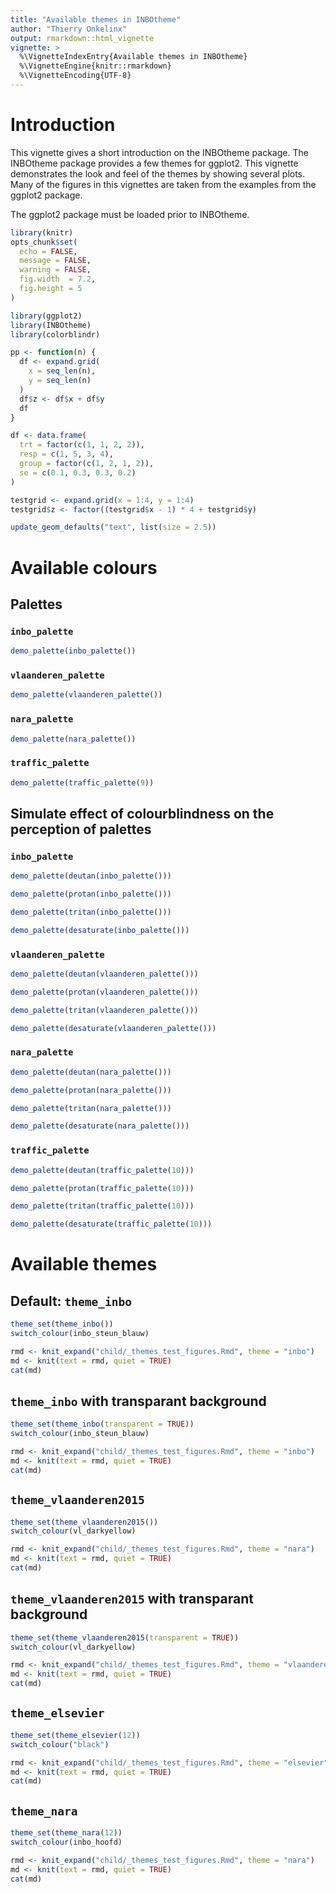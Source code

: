 ```yaml
---
title: "Available themes in INBOtheme"
author: "Thierry Onkelinx"
output: rmarkdown::html_vignette
vignette: >
  %\VignetteIndexEntry{Available themes in INBOtheme}
  %\VignetteEngine{knitr::rmarkdown}
  %\VignetteEncoding{UTF-8}
---
```


# Introduction

This vignette gives a short introduction on the INBOtheme package. The INBOtheme package provides a few themes for ggplot2. This vignette demonstrates the look and feel of the themes by showing several plots. Many of the figures in this vignettes are taken from the examples from the ggplot2 package.

The ggplot2 package must be loaded prior to INBOtheme.

```r
library(knitr)
opts_chunk$set(
  echo = FALSE,
  message = FALSE,
  warning = FALSE,
  fig.width  = 7.2,
  fig.height = 5
)
```

```r
library(ggplot2)
library(INBOtheme)
library(colorblindr)
```
```r
pp <- function(n) {
  df <- expand.grid(
    x = seq_len(n),
    y = seq_len(n)
  )
  df$z <- df$x + df$y
  df
}

df <- data.frame(
  trt = factor(c(1, 1, 2, 2)),
  resp = c(1, 5, 3, 4),
  group = factor(c(1, 2, 1, 2)),
  se = c(0.1, 0.3, 0.3, 0.2)
)

testgrid <- expand.grid(x = 1:4, y = 1:4)
testgrid$z <- factor((testgrid$x - 1) * 4 + testgrid$y)
```

```r
update_geom_defaults("text", list(size = 2.5))
```

# Available colours

## Palettes

### `inbo_palette`

```r
demo_palette(inbo_palette())
```

### `vlaanderen_palette`

```r
demo_palette(vlaanderen_palette())
```

### `nara_palette`

```r
demo_palette(nara_palette())
```

### `traffic_palette`

```r
demo_palette(traffic_palette(9))
```

## Simulate effect of colourblindness on the perception of palettes

### `inbo_palette`

```r
demo_palette(deutan(inbo_palette()))
```

```r
demo_palette(protan(inbo_palette()))
```

```r
demo_palette(tritan(inbo_palette()))
```

```r
demo_palette(desaturate(inbo_palette()))
```

### `vlaanderen_palette`

```r
demo_palette(deutan(vlaanderen_palette()))
```

```r
demo_palette(protan(vlaanderen_palette()))
```

```r
demo_palette(tritan(vlaanderen_palette()))
```

```r
demo_palette(desaturate(vlaanderen_palette()))
```

### `nara_palette`

```r
demo_palette(deutan(nara_palette()))
```

```r
demo_palette(protan(nara_palette()))
```

```r
demo_palette(tritan(nara_palette()))
```

```r
demo_palette(desaturate(nara_palette()))
```

### `traffic_palette`

```r
demo_palette(deutan(traffic_palette(10)))
```

```r
demo_palette(protan(traffic_palette(10)))
```

```r
demo_palette(tritan(traffic_palette(10)))
```

```r
demo_palette(desaturate(traffic_palette(10)))
```

# Available themes

## Default: `theme_inbo`

```r
theme_set(theme_inbo())
switch_colour(inbo_steun_blauw)
```

```r
rmd <- knit_expand("child/_themes_test_figures.Rmd", theme = "inbo")
md <- knit(text = rmd, quiet = TRUE)
cat(md)
```

## `theme_inbo` with transparant background

```r
theme_set(theme_inbo(transparent = TRUE))
switch_colour(inbo_steun_blauw)
```

```r
rmd <- knit_expand("child/_themes_test_figures.Rmd", theme = "inbo")
md <- knit(text = rmd, quiet = TRUE)
cat(md)
```

## `theme_vlaanderen2015`

```r
theme_set(theme_vlaanderen2015())
switch_colour(vl_darkyellow)
```

```r
rmd <- knit_expand("child/_themes_test_figures.Rmd", theme = "nara")
md <- knit(text = rmd, quiet = TRUE)
cat(md)
```

## `theme_vlaanderen2015` with transparant background

```r
theme_set(theme_vlaanderen2015(transparent = TRUE))
switch_colour(vl_darkyellow)
```

```r
rmd <- knit_expand("child/_themes_test_figures.Rmd", theme = "vlaanderen")
md <- knit(text = rmd, quiet = TRUE)
cat(md)
```

## `theme_elsevier`

```r
theme_set(theme_elsevier(12))
switch_colour("black")
```

```r
rmd <- knit_expand("child/_themes_test_figures.Rmd", theme = "elsevier")
md <- knit(text = rmd, quiet = TRUE)
cat(md)
```

## `theme_nara`

```r
theme_set(theme_nara(12))
switch_colour(inbo_hoofd)
```

```r
rmd <- knit_expand("child/_themes_test_figures.Rmd", theme = "nara")
md <- knit(text = rmd, quiet = TRUE)
cat(md)
```

